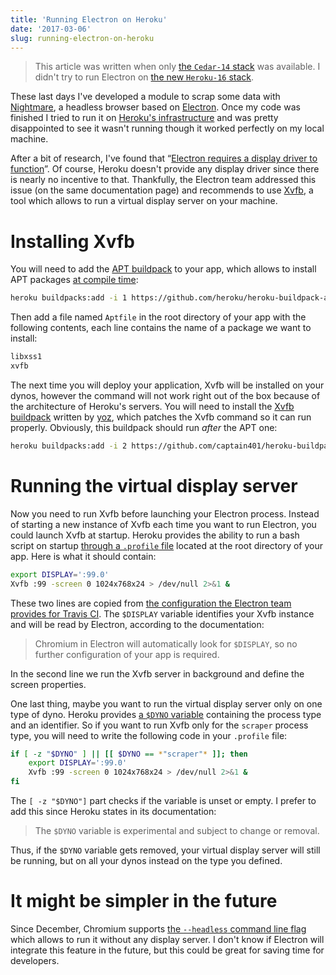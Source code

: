 ```yaml
---
title: 'Running Electron on Heroku'
date: '2017-03-06'
slug: running-electron-on-heroku
---
```


> This article was written when only [the `Cedar-14` stack](https://devcenter.heroku.com/articles/cedar-14-stack) was available. I didn't try to run Electron on [the new `Heroku-16` stack](https://devcenter.heroku.com/articles/heroku-16-stack).

These last days I've developed a module to scrap some data with [Nightmare](http://www.nightmarejs.org/), a headless browser based on [Electron](https://electron.atom.io/). Once my code was finished I tried to run it on [Heroku's infrastructure](https://www.heroku.com/home) and was pretty disappointed to see it wasn't running though it worked perfectly on my local machine.

After a bit of research, I've found that “[Electron requires a display driver to function](https://github.com/electron/electron/blob/e315116/docs/tutorial/testing-on-headless-ci.md)”. Of course, Heroku doesn't provide any display driver since there is nearly no incentive to that. Thankfully, the Electron team addressed this issue (on the same documentation page) and recommends to use [Xvfb](https://www.x.org/archive/X11R7.6/doc/man/man1/Xvfb.1.xhtml), a tool which allows to run a virtual display server on your machine.

# Installing Xvfb

You will need to add the [APT buildpack](https://github.com/heroku/heroku-buildpack-apt) to your app, which allows to install APT packages [at compile time](https://devcenter.heroku.com/articles/slug-compiler):

```sh
heroku buildpacks:add -i 1 https://github.com/heroku/heroku-buildpack-apt
```

Then add a file named `Aptfile` in the root directory of your app with the following contents, each line contains the name of a package we want to install:

```sh
libxss1
xvfb
```

The next time you will deploy your application, Xvfb will be installed on your dynos, however the command will not work right out of the box because of the architecture of Heroku's servers. You will need to install the [Xvfb buildpack](https://github.com/captain401/heroku-buildpack-xvfb) written by [yoz](https://github.com/yoz), which patches the Xvfb command so it can run properly. Obviously, this buildpack should run _after_ the APT one:

```sh
heroku buildpacks:add -i 2 https://github.com/captain401/heroku-buildpack-xvfb
```

# Running the virtual display server

Now you need to run Xvfb before launching your Electron process. Instead of starting a new instance of Xvfb each time you want to run Electron, you could launch Xvfb at startup. Heroku provides the ability to run a bash script on startup [through a `.profile` file](https://devcenter.heroku.com/articles/dynos#the-profile-file) located at the root directory of your app. Here is what it should contain:

```sh
export DISPLAY=':99.0'
Xvfb :99 -screen 0 1024x768x24 > /dev/null 2>&1 &
```

These two lines are copied from [the configuration the Electron team provides for Travis CI](https://github.com/electron/electron/blob/e315116/docs/tutorial/testing-on-headless-ci.md#travis-ci). The `$DISPLAY` variable identifies your Xvfb instance and will be read by Electron, according to the documentation:

> Chromium in Electron will automatically look for `$DISPLAY`, so no further configuration of your app is required.

In the second line we run the Xvfb server in background and define the screen properties.

One last thing, maybe you want to run the virtual display server only on one type of dyno. Heroku provides [a `$DYNO` variable](https://devcenter.heroku.com/articles/dynos#local-environment-variables) containing the process type and an identifier. So if you want to run Xvfb only for the `scraper` process type, you will need to write the following code in your `.profile` file:

```sh
if [ -z "$DYNO" ] || [[ $DYNO == *"scraper"* ]]; then
    export DISPLAY=':99.0'
    Xvfb :99 -screen 0 1024x768x24 > /dev/null 2>&1 &
fi
```

The `[ -z "$DYNO"]` part checks if the variable is unset or empty. I prefer to add this since Heroku states in its documentation:

> The `$DYNO` variable is experimental and subject to change or removal.

Thus, if the `$DYNO` variable gets removed, your virtual display server will still be running, but on all your dynos instead on the type you defined.

# It might be simpler in the future

Since December, Chromium supports [the `--headless` command line flag](https://bugs.chromium.org/p/chromium/issues/detail?id=546953#c148) which allows to run it without any display server. I don't know if Electron will integrate this feature in the future, but this could be great for saving time for developers.
